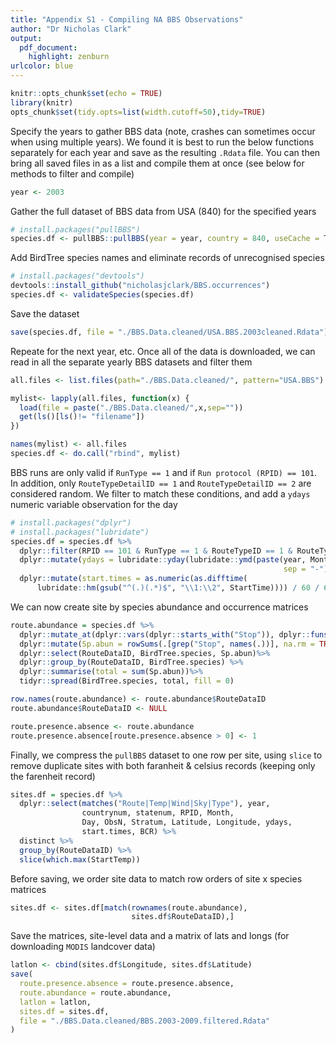 ```yaml
---
title: "Appendix S1 - Compiling NA BBS Observations"
author: "Dr Nicholas Clark"
output:
  pdf_document:
    highlight: zenburn
urlcolor: blue
---
```

```r
knitr::opts_chunk$set(echo = TRUE)
library(knitr)
opts_chunk$set(tidy.opts=list(width.cutoff=50),tidy=TRUE)
```

Specify the years to gather BBS data (note, crashes can sometimes occur when using multiple years). We found it is best to run the below functions separately for each year and save as the resulting `.Rdata` file. You can then bring all saved files in as a list and compile them at once (see below for methods to filter and compile)
```r
year <- 2003
```

Gather the full dataset of BBS data from USA (840) for the specified years
```r
# install.packages("pullBBS")
species.df <- pullBBS::pullBBS(year = year, country = 840, useCache = T)
```

Add BirdTree species names and eliminate records of unrecognised species
```r
# install.packages("devtools")
devtools::install_github("nicholasjclark/BBS.occurrences")
species.df <- validateSpecies(species.df)
```

Save the dataset
```r
save(species.df, file = "./BBS.Data.cleaned/USA.BBS.2003cleaned.Rdata")
```

Repeate for the next year, etc. Once all of the data is downloaded, we can read in all the separate yearly BBS datasets and filter them
```r
all.files <- list.files(path="./BBS.Data.cleaned/", pattern="USA.BBS")

mylist<- lapply(all.files, function(x) {
  load(file = paste("./BBS.Data.cleaned/",x,sep=""))
  get(ls()[ls()!= "filename"])
})

names(mylist) <- all.files
species.df <- do.call("rbind", mylist)
```

BBS runs are only valid if `RunType == 1` and if `Run protocol (RPID) == 101`. In addition, only `RouteTypeDetailID == 1` and `RouteTypeDetailID == 2` are considered random. We filter to match these conditions, and add a `ydays` numeric variable observation for the day
```r
# install.packages("dplyr")
# install.packages("lubridate")
species.df = species.df %>%
  dplyr::filter(RPID == 101 & RunType == 1 & RouteTypeID == 1 & RouteTypeDetailId %in% c(1,2)) %>%
  dplyr::mutate(ydays = lubridate::yday(lubridate::ymd(paste(year, Month, Day,
                                                             sep = "-")))) %>%
  dplyr::mutate(start.times = as.numeric(as.difftime(
      lubridate::hm(gsub("^(.)(.*)$", "\\1:\\2", StartTime)))) / 60 / 60)
```

\pagebreak

We can now create site by species abundance and occurrence matrices 
```r
route.abundance = species.df %>%
  dplyr::mutate_at(dplyr::vars(dplyr::starts_with("Stop")), dplyr::funs(as.numeric)) %>%
  dplyr::mutate(Sp.abun = rowSums(.[grep("Stop", names(.))], na.rm = TRUE)) %>%
  dplyr::select(RouteDataID, BirdTree.species, Sp.abun)%>%
  dplyr::group_by(RouteDataID, BirdTree.species) %>%
  dplyr::summarise(total = sum(Sp.abun))%>%
  tidyr::spread(BirdTree.species, total, fill = 0)

row.names(route.abundance) <- route.abundance$RouteDataID
route.abundance$RouteDataID <- NULL

route.presence.absence <- route.abundance
route.presence.absence[route.presence.absence > 0] <- 1
```

Finally, we compress the `pullBBS` dataset to one row per site, using `slice` to remove duplicate sites with both faranheit & celsius records (keeping only the farenheit record)
```r
sites.df = species.df %>%
  dplyr::select(matches("Route|Temp|Wind|Sky|Type"), year, 
                countrynum, statenum, RPID, Month,
                Day, ObsN, Stratum, Latitude, Longitude, ydays, 
                start.times, BCR) %>%
  distinct %>%
  group_by(RouteDataID) %>%
  slice(which.max(StartTemp))
```

Before saving, we order site data to match row orders of site x species matrices
```r
sites.df <- sites.df[match(rownames(route.abundance), 
                           sites.df$RouteDataID),]
```

Save the matrices, site-level data and a matrix of lats and longs (for downloading `MODIS` landcover data)
```r
latlon <- cbind(sites.df$Longitude, sites.df$Latitude)
save(
  route.presence.absence = route.presence.absence,
  route.abundance = route.abundance,
  latlon = latlon,
  sites.df = sites.df,
  file = "./BBS.Data.cleaned/BBS.2003-2009.filtered.Rdata"
)
```
